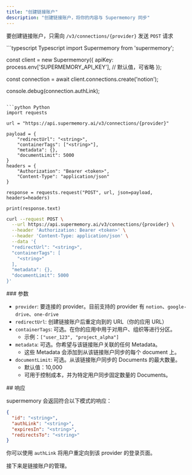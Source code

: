 ```yaml
---
title: "创建链接账户"
description: "创建链接账户，将你的内容与 Supermemory 同步"
---
```


要创建链接账户，只需向 `/v3/connections/{provider}` 发送 `POST` 请求

<CodeGroup>
```typescript Typescript
import Supermemory from 'supermemory';

const client = new Supermemory({
  apiKey: process.env['SUPERMEMORY_API_KEY'], // 默认值，可省略
});

const connection = await client.connections.create('notion');

console.debug(connection.authLink);
```

```python Python
import requests

url = "https://api.supermemory.ai/v3/connections/{provider}"

payload = {
    "redirectUrl": "<string>",
    "containerTags": ["<string>"],
    "metadata": {},
    "documentLimit": 5000
}
headers = {
    "Authorization": "Bearer <token>",
    "Content-Type": "application/json"
}

response = requests.request("POST", url, json=payload, headers=headers)

print(response.text)
```

```bash cURL
curl --request POST \
  --url https://api.supermemory.ai/v3/connections/{provider} \
  --header 'Authorization: Bearer <token>' \
  --header 'Content-Type: application/json' \
  --data '{
  "redirectUrl": "<string>",
  "containerTags": [
    "<string>"
  ],
  "metadata": {},
  "documentLimit": 5000
}'
```
</CodeGroup>

<div id="parameters">
  ### 参数
</div>

- `provider`: 要连接的 provider。目前支持的 provider 有 `notion`、`google-drive`、`one-drive`
- `redirectUrl`: 创建链接账户后重定向到的 URL（你的应用 URL）
- `containerTags`: 可选。在你的应用中用于对用户、组织等进行分区。
    - 示例：`["user_123", "project_alpha"]`
- `metadata`: 可选。你希望与该链接账户关联的任何 Metadata。
    - 这些 Metadata 会添加到从该链接账户同步的每个 document 上。
- `documentLimit`: 可选。从该链接账户同步的 Documents 的最大数量。
    - 默认值：10,000
    - 可用于控制成本，并为特定用户同步固定数量的 Documents。

<div id="response">
  ## 响应
</div>

supermemory 会返回符合以下模式的响应：

```json
{
  "id": "<string>",
  "authLink": "<string>",
  "expiresIn": "<string>",
  "redirectsTo": "<string>"
}
```

你可以使用 `authLink` 将用户重定向到该 provider 的登录页面。

接下来是链接账户的管理。
